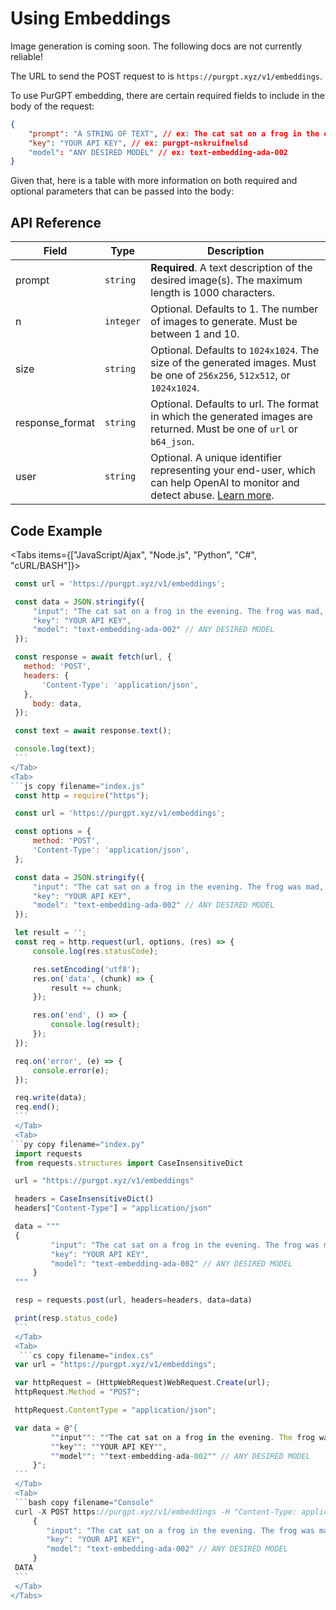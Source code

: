 
# Using Embeddings

<Callout type="warning" emoji="⚠️">
    Image generation is coming soon. The following docs are not currently reliable!
</Callout>

The URL to send the POST request to is `https://purgpt.xyz/v1/embeddings`.

To use PurGPT embedding, there are certain required fields to include in the body of the request:

```json
{
    "prompt": "A STRING OF TEXT", // ex: The cat sat on a frog in the evening. The frog was mad, because it wanted to sleep.
    "key": "YOUR API KEY", // ex: purgpt-nskruifnelsd
    "model": "ANY DESIRED MODEL" // ex: text-embedding-ada-002
} 
```
Given that, here is a table with more information on both required and optional parameters that can be passed into the body:

## API Reference

| **Field**            | **Type**     | **Description**                                                                                                                                                                     |
|------------------|----------|---------------------------------------------------------------------------------------------------------------------------------------------------------------------------------|
| prompt           | `string` | **Required**. A text description of the desired image(s). The maximum length is 1000 characters.                                                                               |
| n                | `integer`| Optional. Defaults to 1. The number of images to generate. Must be between 1 and 10.                                                                                            |
| size             | `string` | Optional. Defaults to `1024x1024`. The size of the generated images. Must be one of `256x256`, `512x512`, or `1024x1024`.                                                                 |
| response_format  | `string` | Optional. Defaults to url. The format in which the generated images are returned. Must be one of `url` or `b64_json`.                                                                 |
| user             | `string` | Optional. A unique identifier representing your end-user, which can help OpenAI to monitor and detect abuse. [Learn more](https://platform.openai.com/docs/guides/safety-best-practices/end-user-ids).                                                        |

## Code Example

<Tabs items={["JavaScript/Ajax", "Node.js", "Python", "C#", "cURL/BASH"]}>
  <Tab>
   ```js copy filename="index.js"
    const url = 'https://purgpt.xyz/v1/embeddings';

    const data = JSON.stringify({
        "input": "The cat sat on a frog in the evening. The frog was mad, because it wanted to sleep.",
        "key": "YOUR API KEY",
        "model": "text-embedding-ada-002" // ANY DESIRED MODEL
    });

    const response = await fetch(url, {
      method: 'POST',
      headers: {
          'Content-Type': 'application/json',
      },
        body: data,
    });

    const text = await response.text();

    console.log(text);
    ```
  </Tab>
  <Tab>
   ```js copy filename="index.js"
    const http = require("https");

    const url = 'https://purgpt.xyz/v1/embeddings';

    const options = {
        method: 'POST',
        'Content-Type': 'application/json',
    };

    const data = JSON.stringify({
        "input": "The cat sat on a frog in the evening. The frog was mad, because it wanted to sleep.",
        "key": "YOUR API KEY",
        "model": "text-embedding-ada-002" // ANY DESIRED MODEL
    });

    let result = '';
    const req = http.request(url, options, (res) => {
        console.log(res.statusCode);

        res.setEncoding('utf8');
        res.on('data', (chunk) => {
            result += chunk;
        });

        res.on('end', () => {
            console.log(result);
        });
    });

    req.on('error', (e) => {
        console.error(e);
    });

    req.write(data);
    req.end();
    ```
    </Tab>
    <Tab>
   ```py copy filename="index.py"
    import requests
    from requests.structures import CaseInsensitiveDict

    url = "https://purgpt.xyz/v1/embeddings"

    headers = CaseInsensitiveDict()
    headers["Content-Type"] = "application/json"

    data = """
    {
            "input": "The cat sat on a frog in the evening. The frog was mad, because it wanted to sleep.",
            "key": "YOUR API KEY",
            "model": "text-embedding-ada-002" // ANY DESIRED MODEL
        }
    """

    resp = requests.post(url, headers=headers, data=data)

    print(resp.status_code)
    ```
    </Tab>
    <Tab>
     ```cs copy filename="index.cs" 
    var url = "https://purgpt.xyz/v1/embeddings";

    var httpRequest = (HttpWebRequest)WebRequest.Create(url);
    httpRequest.Method = "POST";

    httpRequest.ContentType = "application/json";

    var data = @"{
            ""input"": ""The cat sat on a frog in the evening. The frog was mad, because it wanted to sleep"",
            ""key"": ""YOUR API KEY"",
            ""model"": ""text-embedding-ada-002"" // ANY DESIRED MODEL
        }";
    ```
    </Tab>
    <Tab>
    ```bash copy filename="Console"
    curl -X POST https://purgpt.xyz/v1/embeddings -H "Content-Type: application/json" --data-binary @- <<DATA
        {
           "input": "The cat sat on a frog in the evening. The frog was mad, because it wanted to sleep.",
           "key": "YOUR API KEY",
           "model": "text-embedding-ada-002" // ANY DESIRED MODEL
        }
    DATA
    ```
    </Tab>
</Tabs>